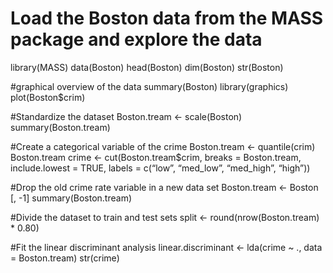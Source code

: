 # Load the Boston data from the MASS package and explore the data
library(MASS)
data(Boston)
head(Boston)
dim(Boston)
str(Boston)

#graphical overview of the data
summary(Boston)
library(graphics)
plot(Boston$crim)

#Standardize the dataset
Boston.tream <- scale(Boston)
summary(Boston.tream)

#Create a categorical variable of the crime
Boston.tream <- quantile(crim)
Boston.tream
crime <- cut(Boston.tream$crim, breaks = Boston.tream, include.lowest = TRUE, labels = c("low", "med_low", "med_high", "high"))

#Drop the old crime rate variable in a new data set
Boston.tream <- Boston [, -1]
summary(Boston.tream)

#Divide the dataset to train and test sets
split <- round(nrow(Boston.tream) * 0.80)

#Fit the linear discriminant analysis
linear.discriminant <- lda(crime ~ ., data = Boston.tream)
str(crime)

